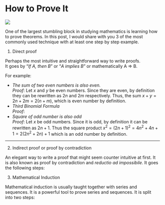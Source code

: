# How to Prove It {-}

![](Assets/0_W-tEtGVYH9eM9HNx.png) 

\noindent One of the largest stumbling block in studying mathematics is learning how to prove theorems. In this post, I would share with you 3 of the most commonly used technique with at least one step by step example.

1. Direct proof

\noindent Perhaps the most intuitive and straightforward way to write proofs.  
It goes by "*If A, then B*" or  "*A implies B*" or mathematically A $\Rightarrow$ B.

For example:

  * *The sum of two even numbers is also even.*  
*Proof*: Let $x$ and $y$ be even numbers. Since they are even, by definition they can be rewritten as $2n$ and $2m$ respectively. Thus, the sum $x+y = 2n+2m = 2(n+m)$, which is even number by definition.
  * *Third Binomial Formula*  
*Proof*:
\begin{align}
(a-b)\cdot (a+b)&= a\cdot a+a\cdot b-b \cdot a-b \cdot b\\ 
			&= a^2+a \cdot b-b \cdot a-b^2\\ 
			&= a^2-b^2 
\end{align}
  * *Square of odd number is also odd*  
*Proof*: Let $x$ be odd numbers. Since it is odd, by definition it can be rewritten as $2n+1$. Thus the square product $x^2 = (2n+1)^2 = 4n^2+4n+1 = 2(2n^2+2n)+1$ which is an odd number by definition.

***

2. Indirect proof or proof by contradiction

\noindent An elegant way to write a proof that might seem counter intuitive at first. It is also known as proof by contradiction and *reductio ad impossibile*. It goes the following steps:
\begin{enumerate}
\item Assume the proposition to be proved is false
\item Then show that the assumption leads to mutually contradictory assertion
\item Since the assumption that the proposition is false proved contradictory, then the proposition must be true
\end{enumerate}
\newpage
\begin{example}Square root of two is irrational
\begin{proof}
Let there be $p$ such that $p^2=2$. 
If $p$ is rational, we could write $p = \frac{m}{n}$ where $m$ and $n$ are integers that are not both even. 
This is then implies that $m^2=2n^2$ and thus $m^2$ is even. If $m^2$ is even, $m$ must be even too. Because $m$ is even, $m^2$ is divisible by 4 which in turn implies that $n^2$ is even and therefore $n$ is even.
This contradicts with our earlier assumption that $m$ and $n$ are integers that are not both even and therefore, a rational $p$ could not exist.
\end{proof}
\end{example}
\begin{example}There exist no integers a and b for which 6a + 3b = 1
\begin{proof}
Let us first assume that such $a$ and $b$ exist.
Dividing by 3 gives us: $2a+b=\frac{1}{3}$
which is a contradiction since $2a+b$ is an integer but $\frac{1}{3}$ is not. Therefore there exist no such integers a and b
\end{proof}
\end{example}

3. Mathematical Induction

\noindent Mathematical induction is usually taught together with series and sequences. It is a powerful tool to prove series and sequences. It is split into two steps:
\begin{enumerate}
\item Initial case : prove that the statement holds for 0 and or 1
\item Induction step: show that the statement holds for every $n$, if it holds for $n$, then it also holds for $n+1$
\end{enumerate}